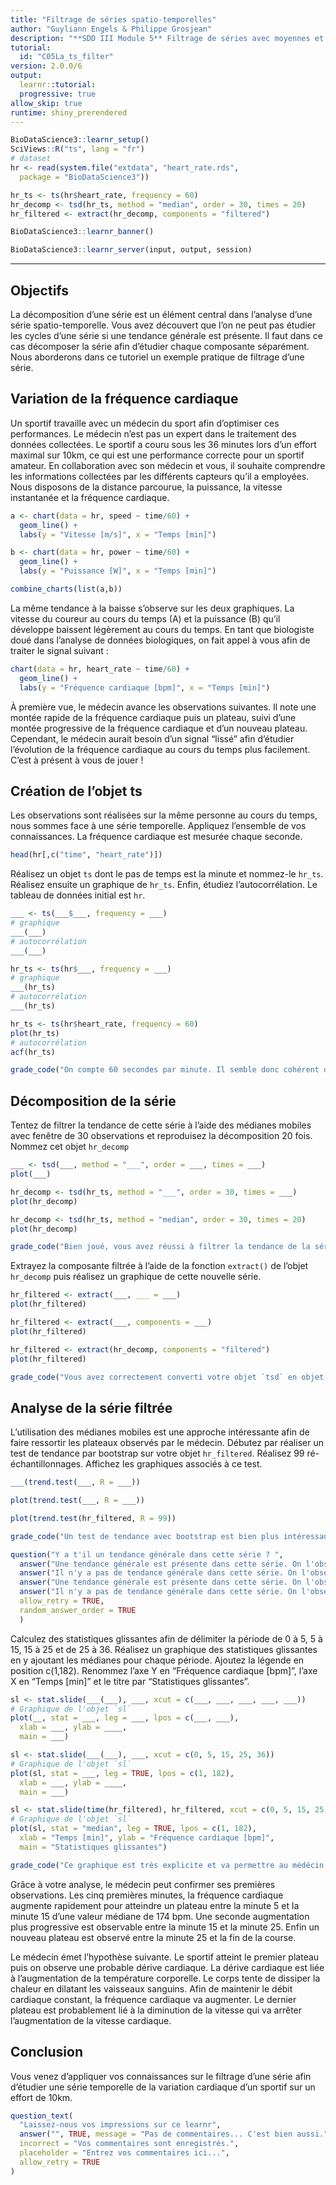 ```yaml
---
title: "Filtrage de séries spatio-temporelles"
author: "Guyliann Engels & Philippe Grosjean"
description: "**SDD III Module 5** Filtrage de séries avec moyennes et médianes mobiles ou par différence."
tutorial:
  id: "C05La_ts_filter"
version: 2.0.0/6
output:
  learnr::tutorial:
  progressive: true
allow_skip: true
runtime: shiny_prerendered
---
```


```r
BioDataScience3::learnr_setup()
SciViews::R("ts", lang = "fr")
# dataset
hr <- read(system.file("extdata", "heart_rate.rds",
  package = "BioDataScience3"))

hr_ts <- ts(hr$heart_rate, frequency = 60)
hr_decomp <- tsd(hr_ts, method = "median", order = 30, times = 20)
hr_filtered <- extract(hr_decomp, components = "filtered")
```

```r
BioDataScience3::learnr_banner()
```

```r
BioDataScience3::learnr_server(input, output, session)
```

------------------------------------------------------------------------

## Objectifs

La décomposition d'une série est un élément central dans l'analyse d'une série spatio-temporelle. Vous avez découvert que l'on ne peut pas étudier les cycles d'une série si une tendance générale est présente. Il faut dans ce cas décomposer la série afin d'étudier chaque composante séparément. Nous aborderons dans ce tutoriel un exemple pratique de filtrage d'une série.

## Variation de la fréquence cardiaque

Un sportif travaille avec un médecin du sport afin d'optimiser ces performances. Le médecin n'est pas un expert dans le traitement des données collectées. Le sportif a couru sous les 36 minutes lors d'un effort maximal sur 10km, ce qui est une performance correcte pour un sportif amateur. En collaboration avec son médecin et vous, il souhaite comprendre les informations collectées par les différents capteurs qu'il a employées. Nous disposons de la distance parcourue, la puissance, la vitesse instantanée et la fréquence cardiaque.

```r
a <- chart(data = hr, speed ~ time/60) +
  geom_line() +
  labs(y = "Vitesse [m/s]", x = "Temps [min]")

b <- chart(data = hr, power ~ time/60) +
  geom_line() +
  labs(y = "Puissance [W]", x = "Temps [min]")

combine_charts(list(a,b))
```

La même tendance à la baisse s'observe sur les deux graphiques. La vitesse du coureur au cours du temps (A) et la puissance (B) qu'il développe baissent légèrement au cours du temps. En tant que biologiste doué dans l'analyse de données biologiques, on fait appel à vous afin de traiter le signal suivant :

```r
chart(data = hr, heart_rate ~ time/60) +
  geom_line() +
  labs(y = "Fréquence cardiaque [bpm]", x = "Temps [min]")
```

À première vue, le médecin avance les observations suivantes. Il note une montée rapide de la fréquence cardiaque puis un plateau, suivi d'une montée progressive de la fréquence cardiaque et d'un nouveau plateau. Cependant, le médecin aurait besoin d'un signal "lissé" afin d'étudier l'évolution de la fréquence cardiaque au cours du temps plus facilement. C'est à présent à vous de jouer !

## Création de l'objet ts

Les observations sont réalisées sur la même personne au cours du temps, nous sommes face à une série temporelle. Appliquez l'ensemble de vos connaissances. La fréquence cardiaque est mesurée chaque seconde.

```r
head(hr[,c("time", "heart_rate")])
```

Réalisez un objet `ts` dont le pas de temps est la minute et nommez-le `hr_ts`. Réalisez ensuite un graphique de `hr_ts`. Enfin, étudiez l'autocorrélation. Le tableau de données initial est `hr`.

```r
___ <- ts(___$___, frequency = ___)
# graphique
___(___)
# autocorrélation
___(___)
```

```r
hr_ts <- ts(hr$___, frequency = ___)
# graphique
___(hr_ts)
# autocorrélation
___(hr_ts)
```

```r
hr_ts <- ts(hr$heart_rate, frequency = 60)
plot(hr_ts)
# autocorrélation
acf(hr_ts)
```

```r
grade_code("On compte 60 secondes par minute. Il semble donc cohérent d'avoir une fréquence de 60. L'étude de l'autocorrélation de la série indique une forte corrélation. Nous pouvons donc employer tous les outils présent dans notre boite à outils dédiée à l'anayse des séries spatio-temporelles.")
```

## Décomposition de la série

Tentez de filtrer la tendance de cette série à l'aide des médianes mobiles avec fenêtre de 30 observations et reproduisez la décomposition 20 fois. Nommez cet objet `hr_decomp`

```r
___ <- tsd(___, method = "___", order = ___, times = ___)
plot(___)
```

```r
hr_decomp <- tsd(hr_ts, method = "___", order = 30, times = ___)
plot(hr_decomp)
```

```r
hr_decomp <- tsd(hr_ts, method = "median", order = 30, times = 20)
plot(hr_decomp)
```

```r
grade_code("Bien joué, vous avez réussi à filtrer la tendance de la série et placer le reste dans les rédidus.")
```

Extrayez la composante filtrée à l'aide de la fonction `extract()` de l'objet `hr_decomp` puis réalisez un graphique de cette nouvelle série.

```r
hr_filtered <- extract(___, ___ = ___)
plot(hr_filtered)
```

```r
hr_filtered <- extract(___, components = ___)
plot(hr_filtered)
```

```r
hr_filtered <- extract(hr_decomp, components = "filtered")
plot(hr_filtered)
```

```r
grade_code("Vous avez correctement converti votre objet `tsd` en objet `ts`.")
```

## Analyse de la série filtrée

L'utilisation des médianes mobiles est une approche intéressante afin de faire ressortir les plateaux observés par le médecin. Débutez par réaliser un test de tendance par bootstrap sur votre objet `hr_filtered`. Réalisez 99 ré-échantillonnages. Affichez les graphiques associés à ce test.

```r
___(trend.test(___, R = ___))
```

```r
plot(trend.test(___, R = ___))
```

```r
plot(trend.test(hr_filtered, R = 99))
```

```r
grade_code("Un test de tendance avec bootstrap est bien plus intéressant qu'un test sans. Cependant, cette opération prend du temps. Nous avons donc décidé de faire seulement 99 rééchantillonage.")
```

```r
question("Y a t'il un tendance générale dans cette série ? ",
  answer("Une tendance générale est présente dans cette série. On l'observe grâce à l'histogramme de la distribution de t.", correct = TRUE),
  answer("Il n'y a pas de tendance générale dans cette série. On l'observe grâce à l'histogramme de la distribution de t."),
  answer("Une tendance générale est présente dans cette série. On l'observe grâce au graphique quantile-quantile l'histogramme de la distribution de t*."),
  answer("Il n'y a pas de tendance générale dans cette série. On l'observe grâce au graphique quantile-quantile l'histogramme de la distribution de t*."),
  allow_retry = TRUE,
  random_answer_order = TRUE
  )
```

Calculez des statistiques glissantes afin de délimiter la période de 0 à 5, 5 à 15, 15 à 25 et de 25 à 36. Réalisez un graphique des statistiques glissantes en y ajoutant les médianes pour chaque période. Ajoutez la légende en position c(1,182). Renommez l'axe Y en "Fréquence cardiaque [bpm]", l'axe X en "Temps [min]" et le titre par "Statistiques glissantes".

```r
sl <- stat.slide(___(___), ___, xcut = c(___, ___, ___, ___, ___))
# Graphique de l'objet `sl`
plot(__, stat = ___, leg = ___, lpos = c(___, ___), 
  xlab = ___, ylab = ____, 
  main = ___) 
```

```r
sl <- stat.slide(___(___), ___, xcut = c(0, 5, 15, 25, 36))
# Graphique de l'objet `sl`
plot(sl, stat = ___, leg = TRUE, lpos = c(1, 182), 
  xlab = ___, ylab = ____, 
  main = ___) 
```

```r
sl <- stat.slide(time(hr_filtered), hr_filtered, xcut = c(0, 5, 15, 25, 36))
# Graphique de l'objet `sl`
plot(sl, stat = "median", leg = TRUE, lpos = c(1, 182), 
  xlab = "Temps [min]", ylab = "Fréquence cardiaque [bpm]", 
  main = "Statistiques glissantes") 
```

```r
grade_code("Ce graphique est très explicite et va permettre au médécin d'expliquer au sportif l'évolutio de la fréquence cardiaque au cours du temps.")
```

Grâce à votre analyse, le médecin peut confirmer ses premières observations. Les cinq premières minutes, la fréquence cardiaque augmente rapidement pour atteindre un plateau entre la minute 5 et la minute 15 d'une valeur médiane de 174 bpm. Une seconde augmentation plus progressive est observable entre la minute 15 et la minute 25. Enfin un nouveau plateau est observé entre la minute 25 et la fin de la course.

Le médecin émet l'hypothèse suivante. Le sportif atteint le premier plateau puis on observe une probable dérive cardiaque. La dérive cardiaque est liée à l'augmentation de la température corporelle. Le corps tente de dissiper la chaleur en dilatant les vaisseaux sanguins. Afin de maintenir le débit cardiaque constant, la fréquence cardiaque va augmenter. Le dernier plateau est probablement lié à la diminution de la vitesse qui va arrêter l'augmentation de la vitesse cardiaque.

## Conclusion

Vous venez d'appliquer vos connaissances sur le filtrage d'une série afin d'étudier une série temporelle de la variation cardiaque d'un sportif sur un effort de 10km.

```r
question_text(
  "Laissez-nous vos impressions sur ce learnr",
  answer("", TRUE, message = "Pas de commentaires... C'est bien aussi."),
  incorrect = "Vos commentaires sont enregistrés.",
  placeholder = "Entrez vos commentaires ici...",
  allow_retry = TRUE
)
```
